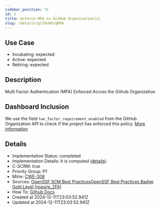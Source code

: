 ```yaml
---
sidebar_position: 72
id: 3
title: Enforce MFA in GitHub Organization(s)
slug: /details/githubOrgMFA
---
```


## Use Case
<!-- LEVELS:START -->
- Incubating: expected
- Active: expected
- Retiring: expected
<!-- LEVELS:END -->

<!-- DESCRIPTION:START -->
## Description
Multi Factor Authentication (MFA) Enforced Across the Github Organization
<!-- DESCRIPTION:END -->

## Dashboard Inclusion

We use the field `two_factor_requirement_enabled` from the GitHub Organization API to check if the project has enforced this policy. [More information](https://github.com/OpenPathfinder/visionBoard/issues/43)

<!-- DETAILS:START -->
## Details
- Implementation Status: completed
- Implementation Details: It is computed ([details](https://github.com/OpenPathfinder/visionBoard/issues/43)).
- C-SCRM: true
- Priority Group: P1
- Mitre: [CWE-308](https://cwe.mitre.org/data/definitions/308.html)
- Sources: [OpenSSF SCM Best PracticesOpenSSF Best Practices Badge Gold Level [require_2FA]](https://best.openssf.org/SCM-BestPractices/github/enterprise/enterprise_enforce_two_factor_authentication.html)
- How To: [Github Docs](https://docs.github.com/en/organizations/keeping-your-organization-secure/managing-two-factor-authentication-for-your-organization/requiring-two-factor-authentication-in-your-organization)
- Created at 2024-12-11T23:03:52.941Z
- Updated at 2024-12-11T23:03:52.941Z
<!-- DETAILS:END -->
